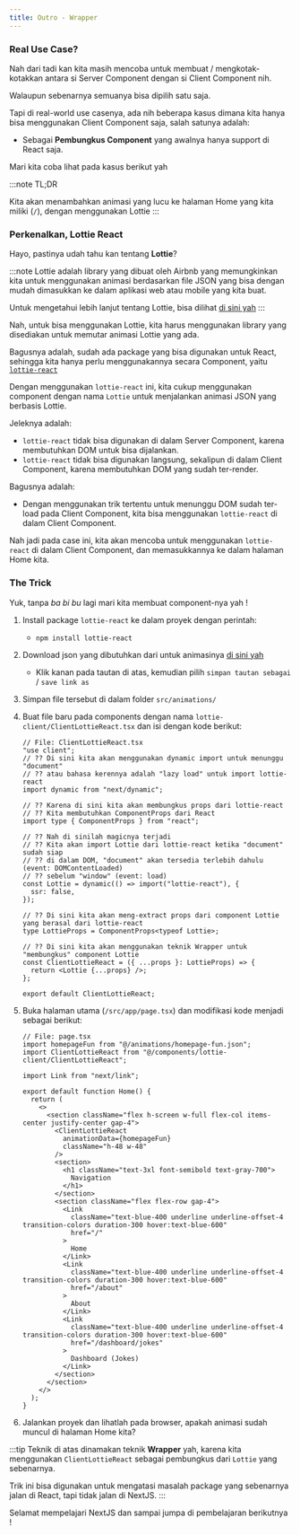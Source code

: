 ```yaml
---
title: Outro - Wrapper
---
```


### Real Use Case?

Nah dari tadi kan kita masih mencoba untuk membuat / mengkotak-kotakkan antara si Server Component dengan si Client Component nih.

Walaupun sebenarnya semuanya bisa dipilih satu saja.

Tapi di real-world use casenya, ada nih beberapa kasus dimana kita hanya bisa menggunakan Client Component saja, salah satunya adalah:

- Sebagai **Pembungkus Component** yang awalnya hanya support di React saja.

Mari kita coba lihat pada kasus berikut yah

:::note
TL;DR

Kita akan menambahkan animasi yang lucu ke halaman Home yang kita miliki (`/`), dengan menggunakan Lottie
:::

### Perkenalkan, Lottie React

Hayo, pastinya udah tahu kan tentang **Lottie**?

:::note
Lottie adalah library yang dibuat oleh Airbnb yang memungkinkan kita untuk menggunakan animasi berdasarkan file JSON yang bisa dengan mudah dimasukkan ke dalam aplikasi web atau mobile yang kita buat.

Untuk mengetahui lebih lanjut tentang Lottie, bisa dilihat [di sini yah](https://lottiefiles.com/)
:::

Nah, untuk bisa menggunakan Lottie, kita harus menggunakan library yang disediakan untuk memutar animasi Lottie yang ada.

Bagusnya adalah, sudah ada package yang bisa digunakan untuk React, sehingga kita hanya perlu menggunakannya secara Component, yaitu [`lottie-react`](https://www.npmjs.com/package/lottie-react)

Dengan menggunakan `lottie-react` ini, kita cukup menggunakan component dengan nama `Lottie` untuk menjalankan animasi JSON yang berbasis Lottie.

Jeleknya adalah:

- `lottie-react` tidak bisa digunakan di dalam Server Component, karena membutuhkan DOM untuk bisa dijalankan.
- `lottie-react` tidak bisa digunakan langsung, sekalipun di dalam Client Component, karena membutuhkan DOM yang sudah ter-render.

Bagusnya adalah:

- Dengan menggunakan trik tertentu untuk menunggu DOM sudah ter-load pada Client Component, kita bisa menggunakan `lottie-react` di dalam Client Component.

Nah jadi pada case ini, kita akan mencoba untuk menggunakan `lottie-react` di dalam Client Component, dan memasukkannya ke dalam halaman Home kita.

### The Trick

Yuk, tanpa _ba bi bu_ lagi mari kita membuat component-nya yah !

1. Install package `lottie-react` ke dalam proyek dengan perintah:
   - `npm install lottie-react`
1. Download json yang dibutuhkan dari untuk animasinya [di sini yah](/client-server/homepage-fun.json)
   - Klik kanan pada tautan di atas, kemudian pilih `simpan tautan sebagai` / `save link as`
1. Simpan file tersebut di dalam folder `src/animations/`
1. Buat file baru pada components dengan nama `lottie-client/ClientLottieReact.tsx` dan isi dengan kode berikut:

   ```tsx
   // File: ClientLottieReact.tsx
   "use client";
   // ?? Di sini kita akan menggunakan dynamic import untuk menunggu "document"
   // ?? atau bahasa kerennya adalah "lazy load" untuk import lottie-react
   import dynamic from "next/dynamic";

   // ?? Karena di sini kita akan membungkus props dari lottie-react
   // ?? Kita membutuhkan ComponentProps dari React
   import type { ComponentProps } from "react";

   // ?? Nah di sinilah magicnya terjadi
   // ?? Kita akan import Lottie dari lottie-react ketika "document" sudah siap
   // ?? di dalam DOM, "document" akan tersedia terlebih dahulu (event: DOMContentLoaded)
   // ?? sebelum "window" (event: load)
   const Lottie = dynamic(() => import("lottie-react"), {
     ssr: false,
   });

   // ?? Di sini kita akan meng-extract props dari component Lottie yang berasal dari lottie-react
   type LottieProps = ComponentProps<typeof Lottie>;

   // ?? Di sini kita akan menggunakan teknik Wrapper untuk "membungkus" component Lottie
   const ClientLottieReact = ({ ...props }: LottieProps) => {
     return <Lottie {...props} />;
   };

   export default ClientLottieReact;
   ```

1. Buka halaman utama (`/src/app/page.tsx`) dan modifikasi kode menjadi sebagai berikut:

   ```tsx
   // File: page.tsx
   import homepageFun from "@/animations/homepage-fun.json";
   import ClientLottieReact from "@/components/lottie-client/ClientLottieReact";

   import Link from "next/link";

   export default function Home() {
     return (
       <>
         <section className="flex h-screen w-full flex-col items-center justify-center gap-4">
           <ClientLottieReact
             animationData={homepageFun}
             className="h-48 w-48"
           />
           <section>
             <h1 className="text-3xl font-semibold text-gray-700">
               Navigation
             </h1>
           </section>
           <section className="flex flex-row gap-4">
             <Link
               className="text-blue-400 underline underline-offset-4 transition-colors duration-300 hover:text-blue-600"
               href="/"
             >
               Home
             </Link>
             <Link
               className="text-blue-400 underline underline-offset-4 transition-colors duration-300 hover:text-blue-600"
               href="/about"
             >
               About
             </Link>
             <Link
               className="text-blue-400 underline underline-offset-4 transition-colors duration-300 hover:text-blue-600"
               href="/dashboard/jokes"
             >
               Dashboard (Jokes)
             </Link>
           </section>
         </section>
       </>
     );
   }
   ```
1. Jalankan proyek dan lihatlah pada browser, apakah animasi sudah muncul di halaman Home kita?

:::tip
Teknik di atas dinamakan teknik **Wrapper** yah, karena kita menggunakan `ClientLottieReact` sebagai pembungkus dari `Lottie` yang sebenarnya.

Trik ini bisa digunakan untuk mengatasi masalah package yang sebenarnya jalan di React, tapi tidak jalan di NextJS.
:::

Selamat mempelajari NextJS dan sampai jumpa di pembelajaran berikutnya !
